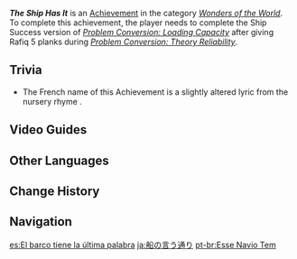 {{Achievement Infobox
|id           = 84558
|order id     = 4082
|category     = Wonders of the World
|description  = Help Rafiq test his ship's hull strength successfully.
|requirements = Complete the version of ''[[Problem Conversion: Loading Capacity]]'' after giving Rafiq 5 planks during ''[[Problem Conversion: Theory Reliability]]''.
|primogems    = 5
|tracking     = 
|topic        = 
|hidden       = 1
|type         = Commission
|quest        = 
}}
'''''The Ship Has It''''' is an [[Achievement]] in the category ''[[Wonders of the World]]''. To complete this achievement, the player needs to complete the Ship Success version of ''[[Problem Conversion: Loading Capacity]]'' after giving Rafiq 5 planks during ''[[Problem Conversion: Theory Reliability]]''.
<!--
==Gameplay Notes==
-->
==Trivia==
*The French name of this Achievement is a slightly altered lyric from the nursery rhyme ''{{w|fr:Maman les p'tits bateaux|Maman les p'tits bateaux}}''.
<!--
==Video Guides==
{{EVT
|video1   = 
|caption1 = 
}}
-->

==Video Guides==
{{EVT
|video1   = HppzMIPh8Y8
|caption1 = Problem Conversion Chain Commission "The Ship Has It" Achievement.
}}

==Other Languages==
{{Other Languages
|en      = The Ship Has It
|zhs     = 船说了算
|zhs_rm  = Chuán Shuōle Suàn
|zht     = 船說了算
|zht_rm  = Chuán Shuōle Suàn
|zh_tl   = 
|ja      = 船の言う通り
|ja_rm   = Fune no Iutoori
|ja_tl   = 
|ko      = 모든 건 배에 달려있다
|ko_rm   = Modeun Geon Baee Dallyeoittta
|ko_tl   = Everything Depends Upon the Ship
|es      = El barco tiene la última palabra
|es_tl   = The Ship Has the Last Word
|fr      = Le p'tit bateau qui va sur l'eau&nbsp;♪
|fr_tl   = The Li'l Ship Going on the Water♪
|ru      = Корабельная мощь
|ru_tl   = Ship Power
|th      = ขึ้นอยู่กับเรือ
|th_rm   = 
|th_tl   = 
|vi      = Nghe Theo Con Thuyền
|vi_tl   = 
|de      = Es kommt auf das Boot an
|de_tl   = It Depends On the Boat
|id      = Perahu Tahan Banting
|id_tl   = Durable Boat
|pt      = Esse Navio Tem
|pt_tl   = 
|tr      = Gemi Ne Derse O
|tr_tl   = Whatever the Ship Says
|it      = Questa nave è solida
|it_tl   = 
}}

==Change History==
{{Change History|3.0}}
<!--
==References==
{{Reflist}}
-->
==Navigation==
{{Achievement Navbox}}

[[es:El barco tiene la última palabra]]
[[ja:船の言う通り]]
[[pt-br:Esse Navio Tem]]